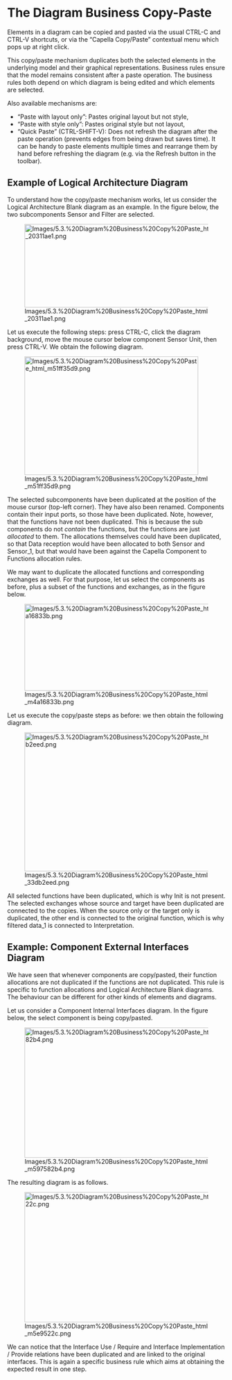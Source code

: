 
= The Diagram Business Copy-Paste =

Elements in a diagram can be copied and pasted via the usual CTRL-C and CTRL-V shortcuts, or via the &ldquo;Capella Copy/Paste&rdquo; contextual menu which pops up at right click.


This copy/paste mechanism duplicates both the selected elements in the underlying model and their graphical representations. Business rules ensure that the model remains consistent after a paste operation. The business rules both depend on which diagram is being edited and which elements are selected.

Also available mechanisms are:
* &ldquo;Paste with layout only&rdquo;: Pastes original layout but not style,
* &ldquo;Paste with style only&rdquo;: Pastes original style but not layout,
* &ldquo;Quick Paste&rdquo; (CTRL-SHIFT-V): Does not refresh the diagram after the paste operation (prevents edges from being drawn but saves time). It can be handy to paste elements multiple times and rearrange them by hand before refreshing the diagram (e.g. via the Refresh button in the toolbar).

== Example of Logical Architecture Diagram ==

To understand how the copy/paste mechanism works, let us consider the Logical Architecture Blank diagram as an example. In the figure below, the two subcomponents Sensor and Filter are selected.


[[Image:Images/5.3.%20Diagram%20Business%20Copy%20Paste_html_20311ae1.png|446x192px]]


Let us execute the following steps: press CTRL-C, click the diagram background, move the mouse cursor below component Sensor Unit, then press CTRL-V. We obtain the following diagram.


[[Image:Images/5.3.%20Diagram%20Business%20Copy%20Paste_html_m51ff35d9.png|401x273px]]


The selected subcomponents have been duplicated at the position of the mouse cursor (top-left corner). They have also been renamed. Components contain their input ports, so those have been duplicated. Note, however, that the functions have not been duplicated. This is because the sub components do not ''contain'' the functions, but the functions are just ''allocated'' to them. The allocations themselves could have been duplicated, so that Data reception would have been allocated to both Sensor and Sensor_1, but that would have been against the Capella Component to Functions allocation rules.


We may want to duplicate the allocated functions and corresponding exchanges as well. For that purpose, let us select the components as before, plus a subset of the functions and exchanges, as in the figure below.


[[Image:Images/5.3.%20Diagram%20Business%20Copy%20Paste_html_m4a16833b.png|477x200px]]


Let us execute the copy/paste steps as before: we then obtain the following diagram.


[[Image:Images/5.3.%20Diagram%20Business%20Copy%20Paste_html_33db2eed.png|476x320px]]


All selected functions have been duplicated, which is why Init is not present. The selected exchanges whose source and target have been duplicated are connected to the copies. When the source only or the target only is duplicated, the other end is connected to the original function, which is why filtered data_1 is connected to Interpretation.


== Example: Component External Interfaces Diagram ==

We have seen that whenever components are copy/pasted, their function allocations are not duplicated if the functions are not duplicated. This rule is specific to function allocations and Logical Architecture Blank diagrams. The behaviour can be different for other kinds of elements and diagrams.


Let us consider a Component Internal Interfaces diagram. In the figure below, the select component is being copy/pasted.


[[Image:Images/5.3.%20Diagram%20Business%20Copy%20Paste_html_m597582b4.png|500x300px]]


The resulting diagram is as follows.


[[Image:Images/5.3.%20Diagram%20Business%20Copy%20Paste_html_m5e9522c.png|500x300px]]


We can notice that the Interface Use / Require and Interface Implementation / Provide relations have been duplicated and are linked to the original interfaces. This is again a specific business rule which aims at obtaining the expected result in one step.


